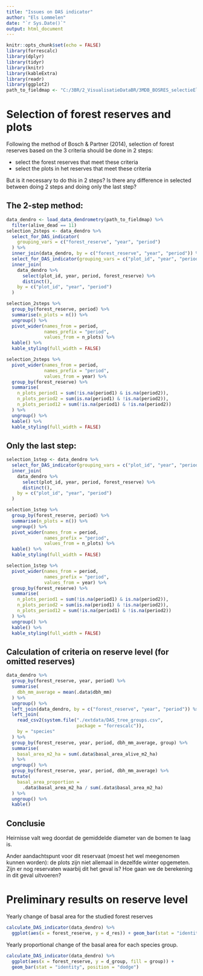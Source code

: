 ```yaml
---
title: "Issues on DAS indicator"
author: "Els Lommelen"
date: "`r Sys.Date()`"
output: html_document
---
```


```r
knitr::opts_chunk$set(echo = FALSE)
library(forrescalc)
library(dplyr)
library(tidyr)
library(knitr)
library(kableExtra)
library(readr)
library(ggplot2)
path_to_fieldmap <- "C:/3BR/2_VisualisatieDataBR/3MDB_BOSRES_selectieEls/FieldMapData_MDB_BOSRES_selectieEls.accdb"
```

# Selection of forest reserves and plots

Following the method of Bosch & Partner (2014), selection of forest reserves based on the 3 criteria should be done in 2 steps:

- select the forest reserves that meet these criteria
- select the plots in het reserves that meet these criteria

But is it necessary to do this in 2 steps? Is there any difference in selected between doing 2 steps and doing only the last step?

## The 2-step method:

```r
data_dendro <- load_data_dendrometry(path_to_fieldmap) %>%
  filter(alive_dead == 11)
selection_2steps <- data_dendro %>%
  select_for_DAS_indicator(
    grouping_vars = c("forest_reserve", "year", "period")
  ) %>%
  inner_join(data_dendro, by = c("forest_reserve", "year", "period")) %>%
  select_for_DAS_indicator(grouping_vars = c("plot_id", "year", "period")) %>%
  inner_join(
    data_dendro %>%
      select(plot_id, year, period, forest_reserve) %>%
      distinct(),
    by = c("plot_id", "year", "period")
  )

selection_2steps %>%
  group_by(forest_reserve, period) %>%
  summarise(n_plots = n()) %>%
  ungroup() %>%
  pivot_wider(names_from = period,
              names_prefix = "period",
              values_from = n_plots) %>%
  kable() %>%
  kable_styling(full_width = FALSE)
```

```r
selection_2steps %>%
  pivot_wider(names_from = period,
              names_prefix = "period",
              values_from = year) %>%
  group_by(forest_reserve) %>%
  summarise(
    n_plots_period1 = sum(!is.na(period1) & is.na(period2)),
    n_plots_period2 = sum(is.na(period1) & !is.na(period2)),
    n_plots_period12 = sum(!is.na(period1) & !is.na(period2))
  ) %>%
  ungroup() %>%
  kable() %>%
  kable_styling(full_width = FALSE)
```


## Only the last step:

```r
selection_1step <- data_dendro %>%
  select_for_DAS_indicator(grouping_vars = c("plot_id", "year", "period")) %>%
  inner_join(
    data_dendro %>%
      select(plot_id, year, period, forest_reserve) %>%
      distinct(),
    by = c("plot_id", "year", "period")
  )

selection_1step %>%
  group_by(forest_reserve, period) %>%
  summarise(n_plots = n()) %>%
  ungroup() %>%
  pivot_wider(names_from = period,
              names_prefix = "period",
              values_from = n_plots) %>%
  kable() %>%
  kable_styling(full_width = FALSE)
```

```r
selection_1step %>%
  pivot_wider(names_from = period,
              names_prefix = "period",
              values_from = year) %>%
  group_by(forest_reserve) %>%
  summarise(
    n_plots_period1 = sum(!is.na(period1) & is.na(period2)),
    n_plots_period2 = sum(is.na(period1) & !is.na(period2)),
    n_plots_period12 = sum(!is.na(period1) & !is.na(period2))
  ) %>%
  ungroup() %>%
  kable() %>%
  kable_styling(full_width = FALSE)
```

## Calculation of criteria on reserve level (for omitted reserves)

```r
data_dendro %>%
  group_by(forest_reserve, year, period) %>%
  summarise(
    dbh_mm_average = mean(.data$dbh_mm)
  ) %>%
  ungroup() %>%
  left_join(data_dendro, by = c("forest_reserve", "year", "period")) %>%
  left_join(
    read_csv2(system.file("./extdata/DAS_tree_groups.csv",
                          package = "forrescalc")),
    by = "species"
  ) %>%
  group_by(forest_reserve, year, period, dbh_mm_average, group) %>%
  summarise(
    basal_area_m2_ha = sum(.data$basal_area_alive_m2_ha)
  ) %>%
  ungroup() %>%
  group_by(forest_reserve, year, period, dbh_mm_average) %>%
  mutate(
    basal_area_proportion =
      .data$basal_area_m2_ha / sum(.data$basal_area_m2_ha)
  ) %>%
  ungroup() %>%
  kable()

```

## Conclusie

Heirnisse valt weg doordat de gemiddelde diameter van de bomen te laag is.

Ander aandachtspunt voor dit reservaat (moest het wel meegenomen kunnen worden): de plots zijn niet allemaal in dezelfde winter opgemeten. Zijn er nog reservaten waarbij dit het geval is? Hoe gaan we de berekening in dit geval uitvoeren?

# Preliminary results on reserve level

Yearly change of basal area for the studied forest reserves

```r
calculate_DAS_indicator(data_dendro) %>%
  ggplot(aes(x = forest_reserve, y = d_res)) + geom_bar(stat = "identity")
```

Yearly proportional change of the basal area for each species group.

```r
calculate_DAS_indicator(data_dendro) %>%
  ggplot(aes(x = forest_reserve, y = d_group, fill = group)) +
  geom_bar(stat = "identity", position = "dodge")
```
